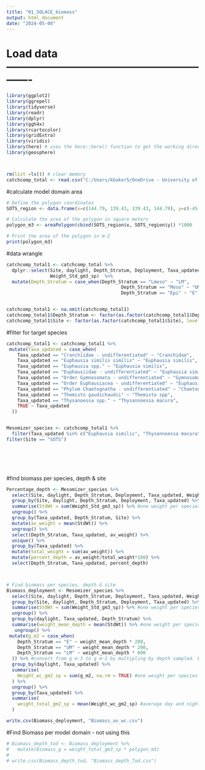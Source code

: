 ```yaml
---
title: "01_SOLACE_biomass"
output: html_document
date: "2024-05-08"
---
```


# Load data -------------------------------------------------------------

```r
library(ggplot2)
library(ggrepel)
library(tidyverse)
library(readr)
library(dplyr)
library(ggh4x)
library(rcartocolor)
library(gridExtra)
library(viridis)
library(here) # uses the here::here() function to get the working directory of Rproj folder
library(geosphere)



rm(list =ls()) # clear memory
catchcomp_total <- read.csv("C:/Users/kbaker5/OneDrive - University of Tasmania/Desktop/PhD_Salamanca/RstudioProjects/02_MesoMizer/input/Input_01_IN2020_V08_CatchComp_allsites_nolength.csv")


```


#calculate model domain area

```r

# Define the polygon coordinates
SOTS_region <- data.frame(x=c(144.79, 139.43, 139.43, 144.79), y=c(-45.51, -45.51, -50.03, -50.03))

# Calculate the area of the polygon in square meters
polygon_m3 <- areaPolygon(cbind(SOTS_region$x, SOTS_region$y)) *1000

# Print the area of the polygon in m-2
print(polygon_m3)


```



#data wrangle


```r
catchcomp_total1 <- catchcomp_total %>% 
  dplyr::select(Site, daylight, Depth_Stratum, Deployment, Taxa_updated,Taxa_PLAOS,
                Weight_Std_gm3_sp)  %>% 
  mutate(Depth_Stratum = case_when(Depth_Stratum == "Lmeso" ~ "LM",
                                          Depth_Stratum == "Meso" ~ "UM",
                                          Depth_Stratum == "Epi" ~ "E"))


catchcomp_total1 <- na.omit(catchcomp_total1)
catchcomp_total1$Depth_Stratum <- factor(as.factor(catchcomp_total1$Depth_Stratum),levels = c("LM", "UM", "E"))
catchcomp_total1$Site <- factor(as.factor(catchcomp_total1$Site), levels = c("SOTS","55S","58S"))


```

#filter for target species

```r
catchcomp_total1 <- catchcomp_total1 %>% 
 mutate(Taxa_updated = case_when(
    Taxa_updated == "Cranchiidae - undifferentiated" ~ "Cranchidae",
    Taxa_updated == "Euphausia similis similis" ~ "Euphausia similis",
    Taxa_updated == "Euphausia spp." ~ "Euphausia similis",
    Taxa_updated == "Euphausiidae - undifferentiated" ~ "Euphausia similis",
    Taxa_updated == "Order Gymnosomata - undifferentiated" ~ "Gymnosomata",
    Taxa_updated == "Order Euphausiacea - undifferentiated" ~ "Euphausia similis",
    Taxa_updated == "Phylum Chaetognatha - undifferentiated" ~ "Chaetognath",
    Taxa_updated == "Themisto gaudichaudii" ~ "Themisto spp",
    Taxa_updated == "Thysanoessa spp." ~ "Thysannoessa macura",
    TRUE ~ Taxa_updated
  ))


Mesomizer_species <- catchcomp_total1 %>% 
  filter(Taxa_updated %in% c("Euphausia similis", "Thysannoessa macura", "Euphausia tricantha", "Gennadas spp.","Sergestes spp.", "Themisto spp", "Electrona antarctica", "Lampanyctus australis", "Nannobrachium achirus", "Cyclothone spp.", "Bathylagus spp.", "Cranchidae", "Chaetognath", "Gymnosomata", "Pyrosoma atlanticum", "Salpa thompsoni", "Atolla wyvillei", "Periphylla Periphylla", "Omnivorous copepod", "Carnivorous copepod"))%>% 
filter(Site == "SOTS")

	





```


#find biomass per species, depth & site

```r

Percentage_depth <- Mesomizer_species %>% 
  select(Site, daylight, Depth_Stratum, Deployment, Taxa_updated, Weight_Std_gm3_sp) %>%
  group_by(Site, daylight, Depth_Stratum, Deployment, Taxa_updated) %>%
  summarise(StdWt = sum(Weight_Std_gm3_sp)) %>% #one weight per species per deployment
  ungroup() %>%
  group_by(Taxa_updated, Depth_Stratum, Site) %>% 
  mutate(av_weight = mean(StdWt)) %>% 
  ungroup() %>% 
  select(Depth_Stratum, Taxa_updated, av_weight) %>% 
  unique() %>% 
  group_by(Taxa_updated) %>% 
  mutate(total_weight = sum(av_weight)) %>% 
  mutate(percent_depth = av_weight/total_weight*100) %>% 
  select(Depth_Stratum, Taxa_updated, percent_depth)



# Find biomass per species, depth & site
Biomass_deployment <- Mesomizer_species %>%
  select(Site, daylight, Depth_Stratum, Deployment, Taxa_updated, Weight_Std_gm3_sp) %>%
  group_by(Site, daylight, Depth_Stratum, Deployment, Taxa_updated) %>%
  summarise(StdWt = sum(Weight_Std_gm3_sp)) %>% #one weight per species per deployment
  ungroup() %>%
  group_by(daylight, Taxa_updated, Depth_Stratum) %>%  
  summarise(weight_mean_depth = mean(StdWt)) %>% #one weight per species per day/night & depth (average deployments)
   ungroup() %>% 
 mutate(g_m2 = case_when(
    Depth_Stratum == "E" ~ weight_mean_depth * 200,
    Depth_Stratum == "UM" ~ weight_mean_depth * 200,
    Depth_Stratum == "LM" ~ weight_mean_depth * 600
  )) %>% #convert from g m-3 to g m-2 by multipling by depth sampled. E = 200, UM = 200, LM = 600
  group_by(daylight, Taxa_updated) %>%
  summarise(
    Weight_wc_gm2_sp = sum(g_m2, na.rm = TRUE) #one weight per species per whole water column (add each layer)
  ) %>% 
  ungroup() %>% 
  group_by(Taxa_updated) %>% 
  summarise(
    weight_total_gm2_sp = mean(Weight_wc_gm2_sp) #average day and night values
  )

write.csv(Biomass_deployment, "Biomass_av_wc.csv")

```


#Find Biomass per model domain - not using this

```r
# Biomass_depth_tod <- Biomass_deployment %>%
#   mutate(Biomass_g = weight_total_gm3_sp * polygon_m3)
# 
# write.csv(Biomass_depth_tod, "Biomass_depth_Tod.csv")
```






